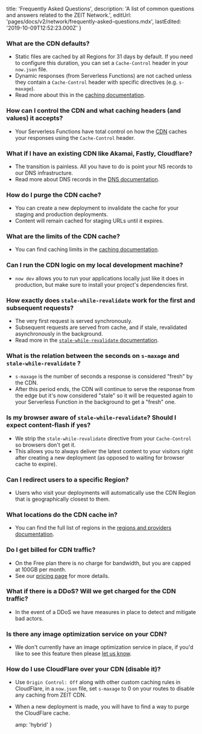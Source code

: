 
  title: 'Frequently Asked Questions',
  description:
    'A list of common questions and answers related to the ZEIT Network.',
  editUrl: 'pages/docs/v2/network/frequently-asked-questions.mdx',
  lastEdited: '2019-10-09T12:52:23.000Z'
}

### What are the CDN defaults?

- Static files are cached by all Regions for 31 days by default. If you need to configure this duration, you can set a `Cache-Control` header in your `now.json` file.
- Dynamic responses (from Serverless Functions) are not cached unless they contain a `Cache-Control` header with specific directives (e.g. `s-maxage`).
- Read more about this in the [caching documentation](/docs/v2/network/caching).

### How can I control the CDN and what caching headers (and values) it accepts?

- Your Serverless Functions have total control on how the [CDN](/docs/v2/network/caching) caches your responses using the `Cache-Control` header.

### What if I have an existing CDN like Akamai, Fastly, Cloudflare?

- The transition is painless. All you have to do is point your NS records to our DNS infrastructure.
- Read more about DNS records in the [DNS documentation](/docs/v2/advanced/domains/dns).

### How do I purge the CDN cache?

- You can create a new deployment to invalidate the cache for your staging and production deployments.
- Content will remain cached for staging URLs until it expires.

### What are the limits of the CDN cache?

- You can find caching limits in the [caching documentation](/docs/v2/network/caching#limits).

### Can I run the CDN logic on my local development machine?

- `now dev` allows you to run your applications locally just like it does in production, but make sure to install your project's dependencies first.

### How exactly does `stale-while-revalidate` work for the first and subsequent requests?

- The very first request is served synchronously.
- Subsequent requests are served from cache, and if stale, revalidated asynchronously in the background.
- Read more in the [`stale-while-revalidate` documentation](/docs/v2/network/caching#Stale-While-Revalidate).

### What is the relation between the seconds on `s-maxage` and `stale-while-revalidate` ?

- `s-maxage` is the number of seconds a response is considered "fresh" by the CDN.
- After this period ends, the CDN will continue to serve the response from the edge but it's now considered "stale" so it will be requested again to your Serverless Function in the background to get a "fresh" one.

### Is my browser aware of `stale-while-revalidate`? Should I expect content-flash if yes?

- We strip the `stale-while-revalidate` directive from your `Cache-Control` so browsers don't get it.
- This allows you to always deliver the latest content to your visitors right after creating a new deployment (as opposed to waiting for browser cache to expire).

### Can I redirect users to a specific Region?

- Users who visit your deployments will automatically use the CDN Region that is geographically closest to them.

### What locations do the CDN cache in?

- You can find the full list of regions in the [regions and providers documentation](/docs/v2/network/regions-and-providers).

### Do I get billed for CDN traffic?

- On the Free plan there is no charge for bandwidth, but you are capped at 100GB per month.
- See our [pricing page](https://zeit.co/pricing) for more details.

### What if there is a DDoS? Will we get charged for the CDN traffic?

- In the event of a DDoS we have measures in place to detect and mitigate bad actors.

### Is there any image optimization service on your CDN?

- We don't currently have an image optimization service in place, if you'd like to see this feature then please [let us know](/feedback).

### How do I use CloudFlare over your CDN (disable it)?

- Use `Origin Control: Off` along with other custom caching rules in CloudFlare, in a `now.json` file, set `s-maxage` to 0 on your routes to disable any caching from ZEIT CDN.
- When a new deployment is made, you will have to find a way to purge the CloudFlare cache.


  amp: 'hybrid'
}
